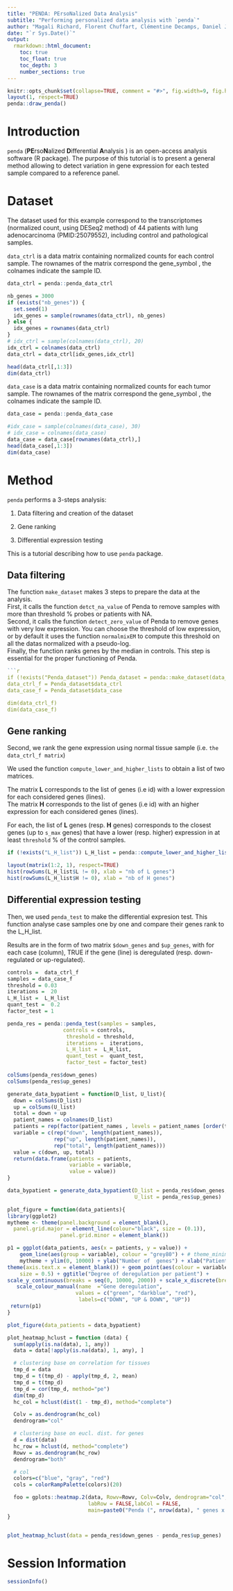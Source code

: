 ```yaml
---
title: "PENDA: PErsoNalized Data Analysis"
subtitle: "Performing personalized data analysis with `penda`"
author: "Magali Richard, Florent Chuffart, Clémentine Decamps, Daniel Jost"
date: "`r Sys.Date()`"
output: 
  rmarkdown::html_document:
    toc: true
    toc_float: true
    toc_depth: 3
    number_sections: true
---
```


```r
knitr::opts_chunk$set(collapse=TRUE, comment = "#>", fig.width=9, fig.height=6, eval=TRUE, echo=FALSE, results="hide", dpi=75)
layout(1, respect=TRUE)
penda::draw_penda()
```


# Introduction

`penda` (**PE**rso**N**alized **D**ifferential **A**nalysis ) is an open-access analysis software (R package). The purpose of this tutorial is to present a general method allowing to detect variation in gene expression for each tested sample compared to a reference panel.  

# Dataset

The dataset used for this example correspond to the transcriptomes (normalized count, using DESeq2 method) of 44 patients with lung adenocarcinoma (PMID:25079552), including control and pathological samples. 

`data_ctrl` is a data matrix containing normalized counts for each control sample. 
The rownames of the matrix correspond the gene_symbol , the colnames indicate the sample ID.

```r
data_ctrl = penda::penda_data_ctrl
```

```r
nb_genes = 3000
if (exists("nb_genes")) {
  set.seed(1)
  idx_genes = sample(rownames(data_ctrl), nb_genes)
} else {
  idx_genes = rownames(data_ctrl)
}
# idx_ctrl = sample(colnames(data_ctrl), 20)
idx_ctrl = colnames(data_ctrl)
data_ctrl = data_ctrl[idx_genes,idx_ctrl]

head(data_ctrl[,1:3])
dim(data_ctrl)
```

`data_case` is a data matrix containing normalized counts for each tumor sample. 
The rownames of the matrix correspond the gene_symbol , the colnames indicate the sample ID.

```r
data_case = penda::penda_data_case
```

```r
#idx_case = sample(colnames(data_case), 30)
# idx_case = colnames(data_case)
data_case = data_case[rownames(data_ctrl),]
head(data_case[,1:3])
dim(data_case)
```


# Method

`penda` performs a 3-steps analysis: 

1. Data filtering and creation of the dataset

2. Gene ranking

3. Differential expression testing

This is a tutorial describing how to use `penda` package.

## Data filtering

The function `make_dataset` makes 3 steps to prepare the data at the analysis.  <br/>
First, it calls the function `detct_na_value` of Penda to remove samples with more than threshold % probes or patients with NA.  <br/>
Second, it calls the function `detect_zero_value` of Penda to remove genes with very low expression. You can choose the threshold of low expression, or by default it uses the function `normalmixEM` to compute this threshold on all the datas normalized with a pseudo-log.  <br/>
Finally, the function ranks genes by the median in controls. This step is essential for the proper functioning of Penda.

```r


```r
if (!exists("Penda_dataset")) Penda_dataset = penda::make_dataset(data_ctrl, data_case, detectlowvalue = TRUE, detectNA = TRUE, threshold = 0.99)
data_ctrl_f = Penda_dataset$data_ctrl
data_case_f = Penda_dataset$data_case

dim(data_ctrl_f)
dim(data_case_f)
```

## Gene ranking

Second, we rank the gene expression using normal tissue sample (i.e. `the data_ctrl_f matrix`)

We used the function `compute_lower_and_higher_lists` to obtain a list of two matrices. 

The matrix **L** corresponds to the list of genes (i.e id) with a lower expression for each considered genes (lines). <br/>
The matrix **H** corresponds to the list of genes (i.e id) with an higher expression for each considered genes (lines).

For each, the list of **L** genes (resp. **H** genes) corresponds to the closest genes (up to `s_max` genes) that have a lower (resp. higher) expression in at least `threshold` % of the control samples. 

```r
if (!exists("L_H_list")) L_H_list = penda::compute_lower_and_higher_lists(data_ctrl_f, threshold = 0.99, s_max = 50)

layout(matrix(1:2, 1), respect=TRUE)
hist(rowSums(L_H_list$L != 0), xlab = "nb of L genes")
hist(rowSums(L_H_list$H != 0), xlab = "nb of H genes")
```

## Differential expression testing

Then, we used  `penda_test` to make the differential expresion test. This function analyse case samples one by one and compare their genes rank to the L_H_list.

Results are in the form of two matrix `$down_genes` and `$up_genes`, with for each case (column), TRUE if the gene (line) is deregulated (resp. down-regulated or up-regulated). 

```r
controls =  data_ctrl_f
samples = data_case_f
threshold = 0.03 
iterations =  20 
L_H_list =  L_H_list 
quant_test =  0.2
factor_test = 1

penda_res = penda::penda_test(samples = samples, 
                  controls = controls,
                   threshold = threshold, 
                   iterations =  iterations, 
                   L_H_list =  L_H_list, 
                   quant_test =  quant_test,
                   factor_test = factor_test)

colSums(penda_res$down_genes)
colSums(penda_res$up_genes)
```

```r
generate_data_bypatient = function(D_list, U_list){
  down = colSums(D_list)
  up = colSums(U_list)
  total = down + up
  patient_names = colnames(D_list)
  patients = rep(factor(patient_names , levels = patient_names [order(total)]), 3)
  variable = c(rep("down", length(patient_names)),
               rep("up", length(patient_names)),
               rep("total", length(patient_names)))
  value = c(down, up, total)
  return(data.frame(patients = patients,
                    variable = variable,
                    value = value))
}

data_bypatient = generate_data_bypatient(D_list = penda_res$down_genes,
                                         U_list = penda_res$up_genes)

plot_figure = function(data_patients){
library(ggplot2)
mytheme <- theme(panel.background = element_blank(),
  panel.grid.major = element_line(colour="black", size = (0.1)),
                 panel.grid.minor = element_blank())

p1 = ggplot(data_patients, aes(x = patients, y = value)) + 
    geom_line(aes(group = variable), colour = "grey80") + # theme_minimal(base_size = 20) +
    mytheme + ylim(0, 10000) + ylab("Number of  genes") + xlab("Patients") +
theme(axis.text.x = element_blank()) + geom_point(aes(colour = variable), 
    size = 0.5) + ggtitle("Degree of deregulation per patient") +  
scale_y_continuous(breaks = seq(0, 10000, 2000)) + scale_x_discrete(breaks = NULL) +
   scale_colour_manual(name  ="Gene deregulation", 
                      values = c("green", "darkblue", "red"), 
                       labels=c("DOWN", "UP & DOWN", "UP")) 
 return(p1)
}

plot_figure(data_patients = data_bypatient)

```

```r

plot_heatmap_hclust = function (data) {
  sum(apply(is.na(data), 1, any))
  data = data[!apply(is.na(data), 1, any), ]

  # clustering base on correlation for tissues
  tmp_d = data
  tmp_d = t(tmp_d) - apply(tmp_d, 2, mean)
  tmp_d = t(tmp_d)
  tmp_d = cor(tmp_d, method="pe")
  dim(tmp_d)
  hc_col = hclust(dist(1 - tmp_d), method="complete")

  Colv = as.dendrogram(hc_col)
  dendrogram="col"      

  # clustering base on eucl. dist. for genes
  d = dist(data)
  hc_row = hclust(d, method="complete")
  Rowv = as.dendrogram(hc_row)
  dendrogram="both"      

  # col
  colors=c("blue", "gray", "red")
  cols = colorRampPalette(colors)(20)

  foo = gplots::heatmap.2(data, Rowv=Rowv, Colv=Colv, dendrogram="col", trace="none", col=cols,
                          labRow = FALSE,labCol = FALSE,
                          main=paste0("Penda (", nrow(data), " genes x ", ncol(data), " samples)"), mar=c(10,5), useRaster=TRUE)
}


plot_heatmap_hclust(data = penda_res$down_genes - penda_res$up_genes)
```







# Session Information

```r
sessionInfo()
```



